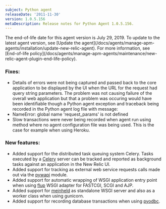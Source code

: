 ```yaml
---
subject: Python agent
releaseDate: '2011-11-30'
version: 1.0.5.156
metaDescription: Release notes for Python Agent 1.0.5.156.
---
```


<Callout variant="important">
  The end-of-life date for this agent version is July 29, 2019. To update to the latest agent version, see [Update the agent](/docs/agents/manage-apm-agents/installation/update-new-relic-agent). For more information, see [End-of-life policy](/docs/agents/manage-apm-agents/maintenance/new-relic-agent-plugin-end-life-policy).
</Callout>

### Fixes:

* Details of errors were not being captured and passed back to the core application to be displayed by the UI when the URL for the request had query string parameters. The problem was not causing failure of the overall web application but that a problem was occuring would have been identifiable though a Python agent exception and traceback being recorded in the Python agent log file with message:
* NameError: global name 'request_params' is not defined
* Slow transactions were never being recorded when agent run using method where no agent configuration file was being used. This is the case for example when using Heroku.

### New features:

* Added support for the distributed task queuing system Celery. Tasks executed by a [Celery](http://celeryproject.org/) server can be tracked and reported as background tasks against an application in the New Relic UI.
* Added support for tracking as external web service requests calls made out via the [pywapi](http://code.google.com/p/python-weather-api/) module.
* Added support for automatic wrapping of WSGI application entry point when using [flup](https://pypi.python.org/pypi/flup) WSGI adapter for FASTCGI, SCGI and AJP.
* Added support for [meinheld](http://meinheld.org/) as standalone WSGI server and also as a worker class when using gunicorn.
* Added support for recording database transactions when using [pyodbc](http://code.google.com/p/pyodbc/).
